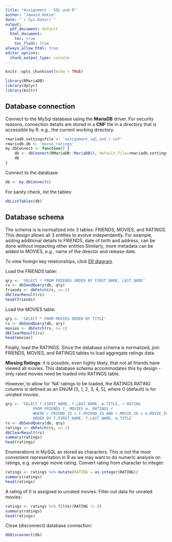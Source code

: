 ```yaml
---
title: "Assignment - SQL and R"
author: "Jawaid Hakim"
date: "`r Sys.Date()`"
output:
  pdf_document: default
  html_document:
    toc: true
    toc_float: true
always_allow_html: true
editor_options: 
  chunk_output_type: console
---
```


```r
knitr::opts_chunk$set(echo = TRUE)
```

```r
library(RMariaDB)
library(dplyr)
library(knitr)
```

## Database connection
Connect to the MySql database using the **MariaDB** driver. For security reasons, connection details are stored in a **CNF** file in a directory that is accessible by R. e.g., the current working directory.

```r
rmariadb.settingsfile <- 'assignment_sql_and_r.cnf'
rmarisdb.db <- 'movie_ratings'
my.dbConnect <- function() {
    db <- dbConnect(RMariaDB::MariaDB(), default.file=rmariadb.settingsfile,group=rmarisdb.db)
    db
}
```

Connect to the database:

```r
db <- my.dbConnect()
```

For sanity check, list the tables:

```r
dbListTables(db)
```

## Database schema
The schema is is normalized into 3 tables: FRIENDS, MOVIES, and RATINGS. This design allows all 3 entities to evolve independently. For example, adding additional details to FRIENDS, date of birth and address, can be done without impacting other entities Similarly, more metadata can be added to MOVIES, e.g., name of the director and release date.

To view foreign key relationships, click [ ER diagram ](https://www.dropbox.com/s/acrv7b2nydb6x72/Model.png?dl=0)

Load the FRIENDS table:
```r
qry <- 'SELECT * FROM FRIENDS ORDER BY FIRST_NAME, LAST_NAME'
rs <- dbSendQuery(db, qry)
friends <- dbFetch(rs, n=-1)
dbClearResult(rs)
head(friends)
```

Load the MOVIES table:

```r
qry <- 'SELECT * FROM MOVIES ORDER BY TITLE'
rs <- dbSendQuery(db, qry)
movies <- dbFetch(rs, n=-1)
dbClearResult(rs)
head(movies)
```
Finally, load the RATINGS.  Since the database schema is normalized, join FRIENDS, MOVIES, and RATINGS tables to load aggregate ratings data. 

**Missing Ratings**: it is possible, even highly likely, that not all friends have viewed all movies. This database schema accommodates this by design - only rated movies need be loaded into RATINGS table. 

However, to allow for 'NA' ratings to be loaded, the RATINGS.RATING columns is defined as an ENUM [0, 1, 2, 3, 4, 5], where 0 (default) is for unrated movies.


```r
qry <- 'SELECT f.FIRST_NAME, f.LAST_NAME, m.TITLE, r.RATING 
            FROM FRIENDS f, MOVIES m, RATINGS r 
            WHERE r.FRIEND_ID = f.FRIEND_ID AND r.MOVIE_ID = m.MOVIE_ID
            ORDER BY f.FIRST_NAME, f.LAST_NAME, m.TITLE'
rs <- dbSendQuery(db, qry)
ratings <- dbFetch(rs, n=-1)
dbClearResult(rs)
summary(ratings)
head(ratings)
```


Enumerations in MySQL as stored as characters. This is not the most convenient representation in R as we may want to do numeric analysis on ratings, e.g. average movie rating. Convert rating from character to integer:

```r
ratings <- ratings %>% mutate(RATING = as.integer(RATING))
summary(ratings)
head(ratings)
```

A rating of 0 is assigned to unrated movies. Filter out data for unrated movies:

```r
ratings <- ratings %>% filter(RATING != 0)
summary(ratings)
head(ratings)
```

Close (disconnect) database connection:

```r
dbDisconnect(db)
```



